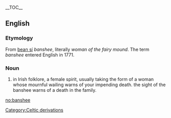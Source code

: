 {{wikipedia}}
__TOC__
==English==
===Etymology===
From {{Ir.}} [[bean sí]] ''banshee'', literally ''woman of the fairy mound''. The term ''banshee'' entered English in 1771.

===Noun===
#in Irish folklore, a female spirit, usually taking the form of a woman whose mournful wailing warns of your impending death. the sight of the banshee warns of a death in the family.

[[Category:Celtic derivations]]

[[no:banshee]]